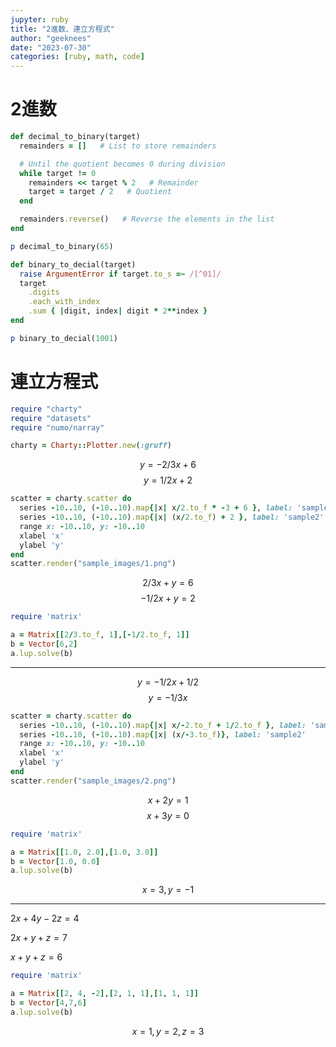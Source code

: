 ```yaml
---
jupyter: ruby
title: "2進数、連立方程式"
author: "geeknees"
date: "2023-07-30"
categories: [ruby, math, code]
---
```


# 2進数

```ruby
def decimal_to_binary(target)
  remainders = []   # List to store remainders

  # Until the quotient becomes 0 during division
  while target != 0
    remainders << target % 2   # Remainder
    target = target / 2   # Quotient
  end

  remainders.reverse()   # Reverse the elements in the list
end
```

```ruby
p decimal_to_binary(65)
```


```ruby
def binary_to_decial(target)
  raise ArgumentError if target.to_s =~ /[^01]/
  target
    .digits
    .each_with_index
    .sum { |digit, index| digit * 2**index }
end
```

```ruby
p binary_to_decial(1001)
```

# 連立方程式

```ruby
require "charty"
require "datasets"
require "numo/narray"
```

```ruby
charty = Charty::Plotter.new(:gruff)
```

$$
y = -2/3 x + 6
$$
$$
y = 1/2 x + 2
$$

```ruby
scatter = charty.scatter do
  series -10..10, (-10..10).map{|x| x/2.to_f * -3 + 6 }, label: 'sample1'
  series -10..10, (-10..10).map{|x| (x/2.to_f) + 2 }, label: 'sample2'
  range x: -10..10, y: -10..10
  xlabel 'x'
  ylabel 'y'
end
scatter.render("sample_images/1.png")
```

$$
2/3 x + y = 6
$$
$$
-1/2 x + y = 2
$$

```ruby
require 'matrix'

a = Matrix[[2/3.to_f, 1],[-1/2.to_f, 1]]
b = Vector[6,2]
a.lup.solve(b)
```

---

$$
y = - 1/2x + 1/2
$$
$$
y = -1/3 x
$$

```ruby
scatter = charty.scatter do
  series -10..10, (-10..10).map{|x| x/-2.to_f + 1/2.to_f }, label: 'sample1'
  series -10..10, (-10..10).map{|x| (x/-3.to_f)}, label: 'sample2'
  range x: -10..10, y: -10..10
  xlabel 'x'
  ylabel 'y'
end
scatter.render("sample_images/2.png")
```

$$
x + 2y = 1
$$
$$
x + 3y = 0
$$

```ruby
require 'matrix'

a = Matrix[[1.0, 2.0],[1.0, 3.0]]
b = Vector[1.0, 0.0]
a.lup.solve(b)
```
$$
x = 3, y = -1
$$

---

$2x + 4y - 2z = 4$

$2x + y + z = 7$

$x + y + z = 6$

```ruby
require 'matrix'

a = Matrix[[2, 4, -2],[2, 1, 1],[1, 1, 1]]
b = Vector[4,7,6]
a.lup.solve(b)

```

$$
x = 1, y = 2, z = 3
$$